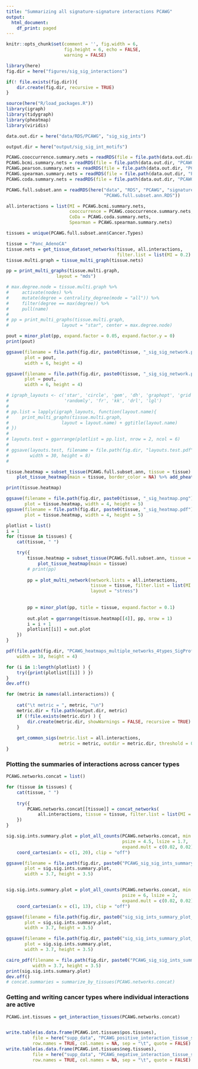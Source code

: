 ```yaml
---
title: "Summarizing all signature-signature interactions PCAWG"
output: 
  html_document:
    df_print: paged
---
```


```r
knitr::opts_chunk$set(comment = '', fig.width = 6, 
                      fig.height = 6, echo = FALSE, 
                      warning = FALSE)
```

```r
library(here)
fig.dir = here("figures/sig_sig_interactions")

if(! file.exists(fig.dir)){
    dir.create(fig.dir, recursive = TRUE)
}

source(here("R/load_packages.R"))
library(igraph)
library(tidygraph)
library(pheatmap)
library(viridis)

data.out.dir = here("data/RDS/PCAWG", "sig_sig_ints")

output.dir = here("output/sig_sig_int_motifs")
```

```r
PCAWG.cooccurrence.summary.nets = readRDS(file = file.path(data.out.dir, "PCAWG.cooccurrence.summary.nets.RDS") )
PCAWG.bcmi.summary.nets = readRDS(file = file.path(data.out.dir, "PCAWG.bcmi.summary.nets.RDS") )
PCAWG.pearson.summary.nets = readRDS(file = file.path(data.out.dir, "PCAWG.pearson.summary.nets.RDS") )
PCAWG.spearman.summary.nets = readRDS(file = file.path(data.out.dir, "PCAWG.spearman.summary.nets.RDS") )
PCAWG.coda.summary.nets = readRDS(file = file.path(data.out.dir, "PCAWG.coda.summary.nets.RDS") )

PCAWG.full.subset.ann = readRDS(here("data", "RDS", "PCAWG", "signatures",
                                     "PCAWG.full.subset.ann.RDS"))

```

```r
all.interactions = list(MI = PCAWG.bcmi.summary.nets,
                        cooccurrence = PCAWG.cooccurrence.summary.nets,
                        CoDa = PCAWG.coda.summary.nets,
                        Spearman = PCAWG.spearman.summary.nets)

tissues = unique(PCAWG.full.subset.ann$Cancer.Types)

```

```r
tissue = "Panc_AdenoCA"
tissue.nets = get_tissue_dataset_networks(tissue, all.interactions, 
                                          filter.list = list(MI = 0.2) )
tissue.multi.graph = tissue_multi_graph(tissue.nets)

pp = print_multi_graphs(tissue.multi.graph, 
                   layout = "mds")

# max.degree.node = tissue.multi.graph %>% 
#     activate(nodes) %>% 
#     mutate(degree = centrality_degree(mode = "all")) %>% 
#     filter(degree == max(degree)) %>% 
#     pull(name)
# 
# pp = print_multi_graphs(tissue.multi.graph, 
#                    layout = "star", center = max.degree.node)

pout = minor_plot(pp, expand.factor = 0.05, expand.factor.y = 0)
print(pout)

ggsave(filename = file.path(fig.dir, paste0(tissue, "_sig_sig_network.png") ),
       plot = pout,
       width = 6, height = 4)

ggsave(filename = file.path(fig.dir, paste0(tissue, "_sig_sig_network.pdf") ),
       plot = pout,
       width = 6, height = 4)

# igraph_layouts <- c('star', 'circle', 'gem', 'dh', 'graphopt', 'grid', 'mds', 
#                     'randomly', 'fr', 'kk', 'drl', 'lgl')
# 
# pp.list = lapply(igraph_layouts, function(layout.name){
#     print_multi_graphs(tissue.multi.graph, 
#                    layout = layout.name) + ggtitle(layout.name)
# })
# 
# layouts.test = ggarrange(plotlist = pp.list, nrow = 2, ncol = 6)
# 
# ggsave(layouts.test, filename = file.path(fig.dir, "layouts.test.pdf" ),
#        width = 30, height = 8)
# 

```

```r
tissue.heatmap = subset_tissue(PCAWG.full.subset.ann, tissue = tissue) %>% 
    plot_tissue_heatmap(main = tissue, border_color = NA) %>% add_pheatmap_legend_title()

print(tissue.heatmap)

ggsave(filename = file.path(fig.dir, paste0(tissue, "_sig_heatmap.png") ), 
       plot = tissue.heatmap, width = 4, height = 5)
ggsave(filename = file.path(fig.dir, paste0(tissue, "_sig_heatmap.pdf") ), 
       plot = tissue.heatmap, width = 4, height = 5)
```


```r
plotlist = list()
i = 1
for (tissue in tissues) {
    cat(tissue, " ")

    try({
        tissue.heatmap = subset_tissue(PCAWG.full.subset.ann, tissue = tissue) %>% 
            plot_tissue_heatmap(main = tissue)
        # print(pp)
        
        pp = plot_multi_network(network.lists = all.interactions, 
                                tissue = tissue, filter.list = list(MI = 0.2),
                                layout = "stress")
        
        
        pp = minor_plot(pp, title = tissue, expand.factor = 0.1)
        
        out.plot = ggarrange(tissue.heatmap[[4]], pp, nrow = 1)
        i = i + 1
        plotlist[[i]] = out.plot
    })
}
```

```r
pdf(file.path(fig.dir, "PCAWG_heatmaps_multiple_networks_4types_SigProfiler_stress.pdf"),
    width = 10, height = 4)

for (i in 1:length(plotlist) ) {
    try({print(plotlist[[i]] ) })
}
dev.off()
```

```r
for (metric in names(all.interactions)) {
    
    cat("\t metric = ", metric, "\n")
    metric.dir = file.path(output.dir, metric)
    if (!file.exists(metric.dir) ) {
        dir.create(metric.dir, showWarnings = FALSE, recursive = TRUE)
    }
        
    get_common_sigs(metric.list = all.interactions, 
                    metric = metric, outdir = metric.dir, threshold = 0.2)
}
```

### Plotting the summaries of interactions across cancer types

```r
PCAWG.networks.concat = list()

for (tissue in tissues) {
    cat(tissue, " ")
    
    try({
        PCAWG.networks.concat[[tissue]] = concat_networks(
            all.interactions, tissue = tissue, filter.list = list(MI = 0.2))
    })
}
```


```r
sig.sig.ints.summary.plot = plot_all_counts(PCAWG.networks.concat, min.abssum = 3,
                                            psize = 4.5, lsize = 1.7, 
                                            expand.mult = c(0.02, 0.02)) + 
    coord_cartesian(x = c(1, 20), clip = "off")

ggsave(filename = file.path(fig.dir, paste0("PCAWG_sig_sig_ints_summary_plot_lim3.png") ),
       plot = sig.sig.ints.summary.plot,
       width = 3.7, height = 3.5)


sig.sig.ints.summary.plot = plot_all_counts(PCAWG.networks.concat, min.abssum = 5,
                                            psize = 6, lsize = 2, 
                                            expand.mult = c(0.02, 0.02)) + 
    coord_cartesian(x = c(1, 13), clip = "off")

ggsave(filename = file.path(fig.dir, paste0("sig_sig_ints_summary_plot_lim5.png") ),
       plot = sig.sig.ints.summary.plot,
       width = 3.7, height = 3.5)

ggsave(filename = file.path(fig.dir, paste0("sig_sig_ints_summary_plot_lim5.pdf") ),
       plot = sig.sig.ints.summary.plot,
       width = 3.7, height = 3.5)

cairo_pdf(filename = file.path(fig.dir, paste0("PCAWG_sig_sig_ints_summary_plot_lim5_cairo.pdf") ),
          width = 3.7, height = 3.5)
print(sig.sig.ints.summary.plot)
dev.off()
# concat.summaries = summarize_by_tissues(PCAWG.networks.concat)
```


### Getting and writing cancer types where individual interactions are active

```r
PCAWG.int.tissues = get_interaction_tissues(PCAWG.networks.concat)


write.table(as.data.frame(PCAWG.int.tissues$pos.tissues), 
          file = here("supp_data", "PCAWG_positive_interaction_tissue_summaries.tsv"),
          row.names = TRUE, col.names = NA, sep = "\t", quote = FALSE)
write.table(as.data.frame(PCAWG.int.tissues$neg.tissues), 
          file = here("supp_data", "PCAWG_negative_interaction_tissue_summaries.tsv"),
          row.names = TRUE, col.names = NA, sep = "\t", quote = FALSE)
```
